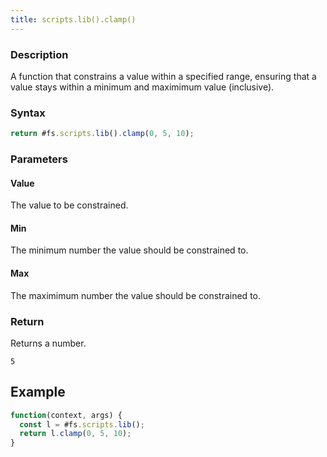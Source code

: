 ```yaml
---
title: scripts.lib().clamp()
---
```


### Description

A function that constrains a value within a specified range, ensuring that a value stays within a minimum and maximimum value (inclusive).

### Syntax

```js
return #fs.scripts.lib().clamp(0, 5, 10);
```

### Parameters

#### Value

The value to be constrained.

#### Min

The minimum number the value should be constrained to.

#### Max

The maximimum number the value should be constrained to.

### Return

Returns a number.

```
5
```

## Example

```js
function(context, args) {
  const l = #fs.scripts.lib();
  return l.clamp(0, 5, 10);
}
```
